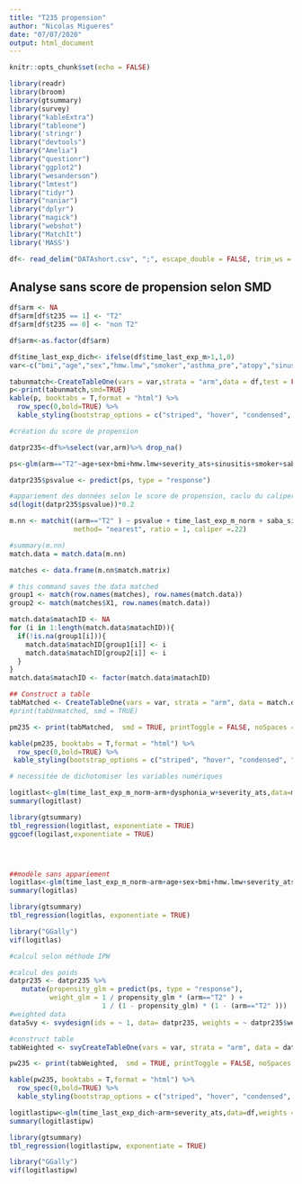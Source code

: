 ```yaml
---
title: "T235 propension"
author: "Nicolas Migueres"
date: "07/07/2020"
output: html_document
---
```


```r
knitr::opts_chunk$set(echo = FALSE)
```


```r
library(readr)
library(broom)
library(gtsummary)
library(survey)
library("kableExtra")
library("tableone")
library('stringr')
library("devtools")
library("Amelia")
library("questionr")
library("ggplot2")
library("wesanderson")
library("lmtest")
library("tidyr")
library("naniar")
library("dplyr")
library("magick")
library("webshot")
library("MatchIt")
library('MASS')

```

```r
df<- read_delim("DATAshort.csv", ";", escape_double = FALSE, trim_ws = TRUE)
```

## Analyse sans score de propension selon SMD
```r
df$arm <- NA
df$arm[df$t235 == 1] <- "T2"
df$arm[df$t235 == 0] <- "non T2"

df$arm<-as.factor(df$arm)

df$time_last_exp_dich<- ifelse(df$time_last_exp_m>1,1,0)
var<-c("bmi","age","sex","hmw.lmw","smoker","asthma_pre","atopy","sinusitis","dyspnea_w","dysphonia_w","nsbh.res","severity_ats","saba_sic","time_last_exp_m_norm")

tabunmatch<-CreateTableOne(vars = var,strata = "arm",data = df,test = FALSE)
p<-print(tabunmatch,smd=TRUE)
kable(p, booktabs = T,format = "html") %>% 
  row_spec(0,bold=TRUE) %>% 
  kable_styling(bootstrap_options = c("striped", "hover", "condensed", "responsive"))

```


```r
#création du score de propension

datpr235<-df%>%select(var,arm)%>% drop_na()

ps<-glm(arm=="T2"~age+sex+bmi+hmw.lmw+severity_ats+sinusitis+smoker+saba_sic+dysphonia_w+dyspnea_w+nsbh.res+atopy+asthma_pre+time_last_exp_m_norm,data=datpr235,family = binomial)

datpr235$psvalue <- predict(ps, type = "response")

#appariement des données selon le score de propension, caclu du caliper selon la formule (caliper=0,2*sd logit(ps))
sd(logit(datpr235$psvalue))*0.2

m.nn <- matchit((arm=="T2" ) ~ psvalue + time_last_exp_m_norm + saba_sic, data=datpr235,
                method= "nearest", ratio = 1, caliper =.22)

#summary(m.nn)
match.data = match.data(m.nn)

matches <- data.frame(m.nn$match.matrix)

# this command saves the data matched
group1 <- match(row.names(matches), row.names(match.data))
group2 <- match(matches$X1, row.names(match.data))

match.data$matachID <- NA
for (i in 1:length(match.data$matachID)){
  if(!is.na(group1[i])){
    match.data$matachID[group1[i]] <- i
    match.data$matachID[group2[i]] <- i
  }
}
match.data$matachID <- factor(match.data$matachID)

## Construct a table
tabMatched <- CreateTableOne(vars = var, strata = "arm", data = match.data, test = FALSE)
#print(tabUnmatched, smd = TRUE)

pm235 <- print(tabMatched,  smd = TRUE, printToggle = FALSE, noSpaces = FALSE)

kable(pm235, booktabs = T,format = "html") %>% 
  row_spec(0,bold=TRUE) %>% 
 kable_styling(bootstrap_options = c("striped", "hover", "condensed", "responsive"))

# necessitée de dichotomiser les variables numériques 

logitlast<-glm(time_last_exp_m_norm~arm+dysphonia_w+severity_ats,data=match.data,family = binomial)
summary(logitlast)

library(gtsummary)
tbl_regression(logitlast, exponentiate = TRUE)
ggcoef(logilast,exponentiate = TRUE)





```
```r
##modèle sans appariement
logitlas<-glm(time_last_exp_m_norm~arm+age+sex+bmi+hmw.lmw+severity_ats+sinusitis+smoker+saba_sic+dysphonia_w+dyspnea_w+nsbh.res+atopy+asthma_pre,data=df,family = binomial)
summary(logitlas)

library(gtsummary)
tbl_regression(logitlas, exponentiate = TRUE)

library("GGally")
vif(logitlas)
```

```r
#calcul selon méthode IPW

#calcul des poids
datpr235 <- datpr235 %>%
   mutate(propensity_glm = predict(ps, type = "response"),
          weight_glm = 1 / propensity_glm * (arm=="T2" ) + 
                       1 / (1 - propensity_glm) * (1 - (arm=="T2" )))
#weighted data
dataSvy <- svydesign(ids = ~ 1, data= datpr235, weights = ~ datpr235$weight_glm)

#construct table
tabWeighted <- svyCreateTableOne(vars = var, strata = "arm", data = dataSvy,test = FALSE)

pw235 <- print(tabWeighted,  smd = TRUE, printToggle = FALSE, noSpaces = FALSE)

kable(pw235, booktabs = T,format = "html") %>% 
  row_spec(0,bold=TRUE) %>% 
  kable_styling(bootstrap_options = c("striped", "hover", "condensed", "responsive"))

logitlastipw<-glm(time_last_exp_dich~arm+severity_ats,data=df,weights = ~ df$weight_glm ,family = binomial)
summary(logitlastipw)

library(gtsummary)
tbl_regression(logitlastipw, exponentiate = TRUE)

library("GGally")
vif(logitlastipw)

```



